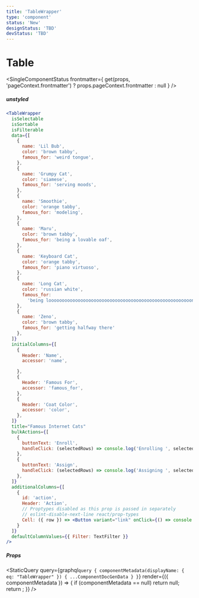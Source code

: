 ```yaml
---
title: 'TableWrapper'
type: 'component'
status: 'New'
designStatus: 'TBD'
devStatus: 'TBD'
---
```



# Table

<SingleComponentStatus
  frontmatter={
    get(props, 'pageContext.frontmatter') ? props.pageContext.frontmatter : null
  }
/>

##### unstyled

```jsx live
<TableWrapper
  isSelectable
  isSortable
  isFilterable
  data={[
    {
      name: 'Lil Bub',
      color: 'brown tabby',
      famous_for: 'weird tongue',
    },
    {
      name: 'Grumpy Cat',
      color: 'siamese',
      famous_for: 'serving moods',
    },
    {
      name: 'Smoothie',
      color: 'orange tabby',
      famous_for: 'modeling',
    },
    {
      name: 'Maru',
      color: 'brown tabby',
      famous_for: 'being a lovable oaf',
    },
    {
      name: 'Keyboard Cat',
      color: 'orange tabby',
      famous_for: 'piano virtuoso',
    },
    {
      name: 'Long Cat',
      color: 'russian white',
      famous_for:
        'being loooooooooooooooooooooooooooooooooooooooooooooooooooooong',
    },
    {
      name: 'Zeno',
      color: 'brown tabby',
      famous_for: 'getting halfway there'
    },
  ]}
  initialColumns={[
    {
      Header: 'Name',
      accessor: 'name',

    },
    {
      Header: 'Famous For',
      accessor: 'famous_for',
    },
    {
      Header: 'Coat Color',
      accessor: 'color',
    },
  ]}
  title="Famous Internet Cats"
  bulkActions={[
    {
      buttonText: 'Enroll',
      handleClick: (selectedRows) => console.log('Enrolling ', selectedRows),
    },
    {
      buttonText: 'Assign',
      handleClick: (selectedRows) => console.log('Assigning ', selectedRows),
    },
  ]}
  additionalColumns={[
    {
      id: 'action',
      Header: 'Action',
      // Proptypes disabled as this prop is passed in separately
      // eslint-disable-next-line react/prop-types
      Cell: ({ row }) => <Button variant="link" onClick={() => console.log("Assign", row)}>Assign</Button>,
    }
  ]}
  defaultColumnValues={{ Filter: TextFilter }}
/>
```

##### Props

<StaticQuery
  query={graphql`
    query {
      componentMetadata(displayName: { eq: "TableWrapper" }) {
        ...ComponentDocGenData
      }
    }
  `}
  render={({ componentMetadata }) => {
    if (componentMetadata == null) return null;
    return <PropsTable propMetaData={componentMetadata.props} />;
  }}
/>
